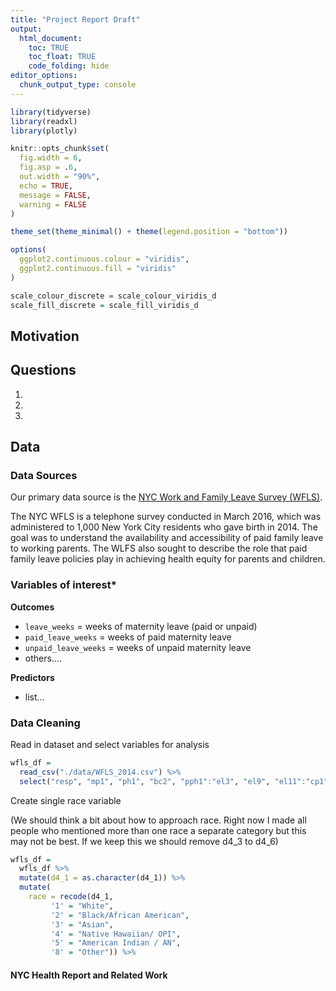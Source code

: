 ```yaml
---
title: "Project Report Draft"
output: 
  html_document:
    toc: TRUE
    toc_float: TRUE
    code_folding: hide
editor_options: 
  chunk_output_type: console
---
```


```r
library(tidyverse)
library(readxl)
library(plotly)

knitr::opts_chunk$set(
  fig.width = 6,
  fig.asp = .6,
  out.width = "90%", 
  echo = TRUE,
  message = FALSE,
  warning = FALSE
)

theme_set(theme_minimal() + theme(legend.position = "bottom"))

options(
  ggplot2.continuous.colour = "viridis",
  ggplot2.continuous.fill = "viridis"
)

scale_colour_discrete = scale_colour_viridis_d
scale_fill_discrete = scale_fill_viridis_d
```

<style type="text/css">

h1.title {
  text-align: center;
}

</style>

## Motivation


## Questions

1. 

2. 

3. 

## Data 

### **Data Sources**

Our primary data source is the [NYC Work and Family Leave Survey (WFLS)](https://data.cityofnewyork.us/Health/New-York-City-Work-and-Family-Leave-Survey-WFLS-20/grnn-mvqe).

The NYC WFLS is a telephone survey conducted in March 2016, which was administered to 1,000 New York City residents who gave birth in 2014. The goal was to understand the availability and accessibility of paid family leave to working parents. The WLFS also sought to describe the role that paid family leave policies play in achieving health equity for parents and children.

### **Variables of interest***

**Outcomes**

 * `leave_weeks` = weeks of maternity leave (paid or unpaid)
 * `paid_leave_weeks` = weeks of paid maternity leave 
 * `unpaid_leave_weeks` = weeks of unpaid maternity leave
 * others....
 
**Predictors**
 
 * list...

### **Data Cleaning**

Read in dataset and select variables for analysis

```r
wfls_df = 
  read_csv("./data/WFLS_2014.csv") %>% 
  select("resp", "mp1", "ph1", "bc2", "pph1":"el3", "el9", "el11":"cp1", "mh1", "mh4", "cc1", "fixd2":"d7", "st2":"es4", "SAMP_WEIGHT", "POP_WEIGHT", "stratum")
```

Create single race variable

(We should think a bit about how to approach race. Right now I made all people who mentioned more than one race a separate category but this may not be best. If we keep this we should remove d4_3 to d4_6)

```r
wfls_df =
  wfls_df %>% 
  mutate(d4_1 = as.character(d4_1)) %>% 
  mutate(
    race = recode(d4_1,
         '1' = "White",
         '2' = "Black/African American",
         '3' = "Asian",
         '4' = "Native Hawaiian/ OPI",
         '5' = "American Indian / AN",
         '8' = "Other")) %>% 
```



#### **NYC Health Report and Related Work**